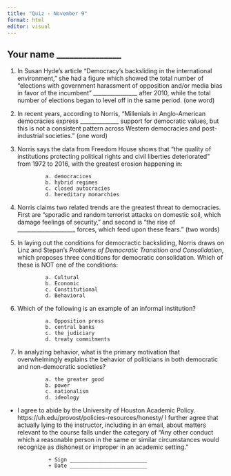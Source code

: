 ```yaml
---
title: "Quiz - November 9"
format: html
editor: visual
---
```


## Your name \_\_\_\_\_\_\_\_\_\_\_\_\_\_\_

1.  In Susan Hyde's article "Democracy's backsliding in the international environment," she had a figure which showed the total number of "elections with government harassment of opposition and/or media bias in favor of the incumbent" \_\_\_\_\_\_\_\_\_\_\_\_\_\_\_\_ after 2010, while the total number of elections began to level off in the same period. (one word)

2.  In recent years, according to Norris, "Millenials in Anglo-American democracies express \_\_\_\_\_\_\_\_\_\_\_\_\_\_ support for democratic values, but this is not a consistent pattern across Western democracies and post-industrial societies." (one word)

3.  Norris says the data from Freedom House shows that "the quality of institutions protecting political rights and civil liberties deteriorated" from 1972 to 2016, with the greatest erosion happening in:

                 a. democracices
                 b. hybrid regimes
                 c. closed autocracies
                 d. hereditary monarchies

4.  Norris claims two related trends are the greatest threat to democracies. First are "sporadic and random terrorist attacks on domestic soil, which damage feelings of security," and second is "the rise of \_\_\_\_\_\_\_\_\_\_\_\_\_\_\_\_\_\_\_\_\_ forces, which feed upon these fears." (two words)

5.  In laying out the conditions for democractic backsliding, Norris draws on Linz and Stepan's *Problems of Democratic Transition and Consolidation*, which proposes three conditions for democratic consolidation. Which of these is NOT one of the conditions:

                 a. Cultural
                 b. Economic
                 c. Constitutional
                 d. Behavioral

6.  Which of the following is an example of an informal institution?

                 a. Opposition press
                 b. central banks
                 c. the judiciary
                 d. treaty commitments

7.  In analyzing behavior, what is the primary motivation that overwhelmingly explains the behavior of politicians in both democratic and non-democratic societies?

                 a. the greater good
                 b. power
                 c. nationalism
                 d. ideology

-   I agree to abide by the University of Houston Academic Policy. https://uh.edu/provost/policies-resources/honesty/ I further agree that actually lying to the instructor, including in an email, about matters relevant to the course falls under the category of "Any other conduct which a reasonable person in the same or similar circumstances would recognize as dishonest or improper in an academic setting."

                  + Sign _________________________
                  + Date _________________________
